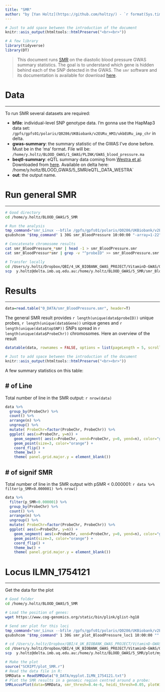 ```yaml
---
title: "SMR"
author: "by [Yan Holtz](https://github.com/holtzy/) - `r format(Sys.time(), '%d %B %Y')`"
---
```


```r
# Just to add space between the introduction of the document
knitr::asis_output(htmltools::htmlPreserve("<br><br>"))

# A few library
library(tidyverse)
library(DT)
```


>This document runs [SMR](http://www.nature.com/ng/journal/vaop/ncurrent/full/ng.3538.html) on the diastolic blood pressure GWAS summary statistics. The goal is to understand which gene is hidden behind each of the SNP detected in the GWAS. The `smr` software and its documentation is available for download [here](http://cnsgenomics.com/software/smr/#Download).



# Data
***
To run SMR several datasets are required:

- **bfile**: individual-level SNP genotype data. I'm gonna use the HapMap3 data set: `/gpfs/gpfs01/polaris/Q0286/UKBiobank/v2EURu_HM3/ukbEURu_imp_chr` in delta.
- **gwas-summary**: the summary statistic of the GWAS I've done before. Must be in the 'ma' format. File will be: `/home/y.holtz/BLOOD_GWAS/1_GWAS/PLINK/GWAS_blood_pressure.ma`
- **beqtl-summary**: eQTL summary data coming from [Westra et al](https://www.ncbi.nlm.nih.gov/pubmed/24013639). Downloaded from [here](http://cnsgenomics.com/software/smr/#Download). Available on delta here: /home/y.holtz/BLOOD_GWAS/5_SMR/eQTL_DATA_WESTRA`
- **out**: the output name.






# Run general SMR
***

```bash
# Good directory
cd /home/y.holtz/BLOOD_GWAS/5_SMR

# Run the analysis
tmp_command="smr_Linux --bfile /gpfs/gpfs01/polaris/Q0286/UKBiobank/v2EURu_HM3/ukbEURu_imp_chr{TASK_ID}_v2_HM3_QC --gwas-summary /home/y.holtz/BLOOD_GWAS/1_GWAS/PLINK/GWAS_blood_pressure.ma --beqtl-summary /home/y.holtz/BLOOD_GWAS/5_SMR/eQTL_DATA_WESTRA/westra_eqtl_hg18 --out smr_BloodPressure_{TASK_ID} --thread-num 1"
qsubshcom "$tmp_command" 1 30G smr_BloodPressure 10:00:00 "-array=1-22"

# Concatenate chromosome results
cat smr_BloodPressure_*smr | head -1 > smr_BloodPressure.smr
cat smr_BloodPressur*smr | grep -v "^probeID" >> smr_BloodPressure.smr

# Transfer locally
cd /Users/y.holtz/Dropbox/QBI/4_UK_BIOBANK_GWAS_PROJECT/VitaminD-GWAS/0_DATA
scp  y.holtz@delta.imb.uq.edu.au:/home/y.holtz/BLOOD_GWAS/5_SMR/smr_BloodPressure.smr  .
```






# Results {.tabset .tabset-fade .tabset-pills}
***
```r
data=read.table("0_DATA/smr_BloodPressure.smr", header=T)
```
The general SMR result provides `r length(unique(data$probeID))` unique probes, `r length(unique(data$Gene))` unique genes and `r length(unique(data$topSNP))` SNPs spread in `r length(unique(data$ProbeChr))` chromosomes. Here an overview of the result

```r
datatable(data, rownames = FALSE, options = list(pageLength = 5, scrollX = "(500px") )
```

```r
# Just to add space between the introduction of the document
knitr::asis_output(htmltools::htmlPreserve("<br><br>"))
```
A few summary statistics on this table:  

## # of Line
Total number of line in the SMR output: `r nrow(data)`
```r
data %>%
  group_by(ProbeChr) %>%
  count() %>%
  arrange(n) %>%
  ungroup() %>%
  mutate( ProbeChr=factor(ProbeChr, ProbeChr)) %>%
  ggplot( aes(x=ProbeChr, y=n)) +
    geom_segment( aes(x=ProbeChr, xend=ProbeChr, y=0, yend=n), color="grey") +
    geom_point(size=3, color="orange") +
    coord_flip() +
    theme_bw() +
    theme( panel.grid.major.y = element_blank())
```

## # of signif SMR
Total number of line in the SMR output with pSMR < 0.000001: `r data %>% filter(p_SMR<0.000001) %>% nrow() `
```r
data %>%
  filter(p_SMR<0.000001) %>%
  group_by(ProbeChr) %>%
  count() %>%
  arrange(n) %>%
  ungroup() %>%
  mutate( ProbeChr=factor(ProbeChr, ProbeChr)) %>%
  ggplot( aes(x=ProbeChr, y=n)) +
    geom_segment( aes(x=ProbeChr, xend=ProbeChr, y=0, yend=n), color="grey") +
    geom_point(size=3, color="orange") +
    coord_flip() +
    theme_bw() +
    theme( panel.grid.major.y = element_blank())
```












# Locus ILMN_1754121
***
Get the data for the plot
```bash
# Good folder
cd /home/y.holtz/BLOOD_GWAS/5_SMR

# Load the position of genes:
wget https://www.cog-genomics.org/static/bin/plink/glist-hg18

# Send smr plot for this loci
tmp_command="smr_Linux --bfile /gpfs/gpfs01/polaris/Q0286/UKBiobank/v2EURu_HM3/ukbEURu_imp_chr15_v2_HM3_QC --gwas-summary /home/y.holtz/BLOOD_GWAS/1_GWAS/PLINK/GWAS_blood_pressure.ma --beqtl-summary /home/y.holtz/BLOOD_GWAS/5_SMR/eQTL_DATA_WESTRA/westra_eqtl_hg18 --out myplot --plot --probe ILMN_1754121	 --probe-wind 500 --gene-list /home/y.holtz/BLOOD_GWAS/5_SMR/glist-hg18"
qsubshcom "$tmp_command" 1 30G smr_plot_BloodPressure_loc1 10:00:00 ""

# cd /Users/y.holtz/Dropbox/QBI/4_UK_BIOBANK_GWAS_PROJECT/VitaminD-GWAS/0_DATA
cd /Users/y.holtz/Dropbox/QBI/4_UK_BIOBANK_GWAS_PROJECT/VitaminD-GWAS/0_DATA
scp  y.holtz@delta.imb.uq.edu.au:/home/y.holtz/BLOOD_GWAS/5_SMR/plot/myplot*  .
```

```r
# Make the plot
source("SCRIPT/plot_SMR.r") 
# Read the data file in R:
SMRData = ReadSMRData("0_DATA/myplot.ILMN_1754121.txt")
# Plot the SMR results in a genomic region centred around a probe:
SMRLocusPlot(data=SMRData, smr_thresh=8.4e-6, heidi_thresh=0.05, plotWindow=1000, max_anno_probe=16)
```















